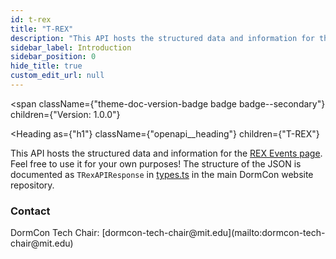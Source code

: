 ```yaml
---
id: t-rex
title: "T-REX"
description: "This API hosts the structured data and information for the [REX Events page](https://dormcon.mit.edu/rex/events). Feel free to use it for your own purposes! The structure of the JSON is documented as `TRexAPIResponse` in [types.ts](https://github.com/mit-dormcon/website/blob/main/components/t-rex/types.ts) in the main DormCon website repository."
sidebar_label: Introduction
sidebar_position: 0
hide_title: true
custom_edit_url: null
---
```



<span
  className={"theme-doc-version-badge badge badge--secondary"}
  children={"Version: 1.0.0"}
>
</span>

<Heading
  as={"h1"}
  className={"openapi__heading"}
  children={"T-REX"}
>
</Heading>



This API hosts the structured data and information for the [REX Events page](https://dormcon.mit.edu/rex/events). Feel free to use it for your own purposes! The structure of the JSON is documented as `TRexAPIResponse` in [types.ts](https://github.com/mit-dormcon/website/blob/main/components/t-rex/types.ts) in the main DormCon website repository.

<div
  style={{"display":"flex","flexDirection":"column","marginBottom":"var(--ifm-paragraph-margin-bottom)"}}
>
  <h3
    style={{"marginBottom":"0.25rem"}}
  >
    Contact
  </h3><span>
    DormCon Tech Chair: [dormcon-tech-chair@mit.edu](mailto:dormcon-tech-chair@mit.edu)
  </span>
</div>
      